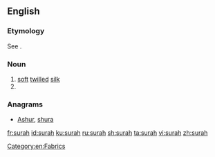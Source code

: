 ==English==

===Etymology===
See {{term|sura|lang=en}}.<!--what about the silk sense? User:Mglovesfun-->

===Noun===
{{en-noun}}

# [[soft]] [[twill]]ed [[silk]]
# {{alternative spelling of|sura}}

===Anagrams===
* [[Ashur#English|Ashur]], [[shura#English|shura]]

[[Category:en:Fabrics]]

[[fr:surah]]
[[id:surah]]
[[ku:surah]]
[[ru:surah]]
[[sh:surah]]
[[ta:surah]]
[[vi:surah]]
[[zh:surah]]